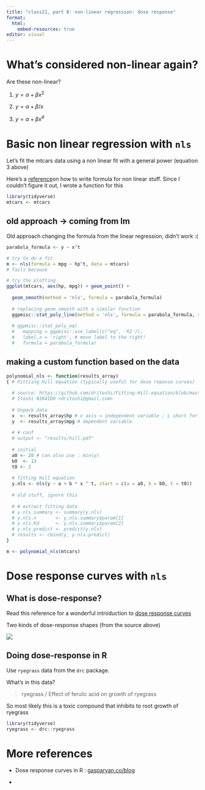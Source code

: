 ```yaml
---
title: "class21, part B: non-linear regression: dose response"
format: 
  html:
    embed-resources: true
editor: visual
---
```


# What's considered non-linear again?

Are these non-linear?

1.  $y = \alpha + \beta x^2$

2.  $y = \alpha + \beta/x$

3.  $y = \alpha + \beta x^\theta$

# Basic non linear regression with `nls`

Let's fit the mtcars data using a non linear fit with a general power (equation 3 above)

Here's a [reference](https://www.rdocumentation.org/packages/stats/versions/3.6.2/topics/formula)on how to write formula for non linear stuff. Since I couldn't figure it out, I wrote a function for this

```r

library(tidyverse)
mtcars <- mtcars
```

## old approach -\> coming from lm

Old approach changing the formula from the linear regression, didn't work :(

```r

parabola_formula <- y ~ x^t

# try to do a fit
m <- nls(formula = mpg ~ hp^t, data = mtcars)
# fails because 

# try the plotting
ggplot(mtcars, aes(hp, mpg)) + geom_point() + 
  
  geom_smooth(method = 'nls', formula = parabola_formula)
  
  # replacing geom_smooth with a similar function
  ggpmisc::stat_poly_line(method = 'nls', formula = parabola_formula, size = 0.5) #+ 
  
  # ggpmisc::stat_poly_eq(
  #   mapping = ggpmisc::use_label(c("eq", 'R2')),
  #   label.x = 'right', # move label to the right!
  #   formula = parabola_formula)

```

## making a custom function based on the data

```r

polynomial_nls <- function(results_array)
{ # Fittiing Hill equation (typically useful for dose reponse curves)
  
  # source: https://github.com/dritoshi/Fitting-Hill-equation/blob/master/bin/hill.r
  # Itoshi NIKAIDO <dritoshi@gmail.com>
  
  # Unpack data
  x  <- results_array$hp # x axis = independent variable ; L short for ligand
  y  <- results_array$mpg # dependent variable
  
  # # conf
  # output <- "results/hill.pdf"
  
  # initial
  a0 <- 20 # can also use : min(y)
  b0  <- 13
  t0 <- 2
  
  # fitting Hill equation
  y.nls <- nls(y ~ a + b * x ^ t, start = c(a = a0, b = b0, t = t0))
  
  # old stuff, ignore this
  
  # # extract fitting data
  # y.nls.summary <- summary(y.nls)
  # y.nls.n       <- y.nls.summary$param[1]
  # y.nls.Kd      <- y.nls.summary$param[2]
  # y.nls.predict <- predict(y.nls)
  # results <- cbind(y, y.nls.predict)
}
```

```r

m <- polynomial_nls(mtcars)
```

# Dose response curves with `nls`

## What is dose-response?

Read this reference for a wonderful introduction to [dose response curves](https://bioassay.dk/intro-dose-respons-a-bioassay-curve/)

Two kinds of dose-response shapes (from the source above)

![](images/dose_response_2.webp)

## Doing dose-response in R

Use `ryegrass` data from the `drc` package.

What's in this data?

> ryegrass / Effect of ferulic acid on growth of ryegrass

So most likely this is a toxic compound that inhibits to root growth of ryegrass

```r

library(tidyverse)
ryegrass <- drc::ryegrass


```

# More references

-   Dose response curves in R : [gasparyan.co/blog](https://gasparyan.co/post/drc/2018-03-19-r-rmarkdown/)

-   
